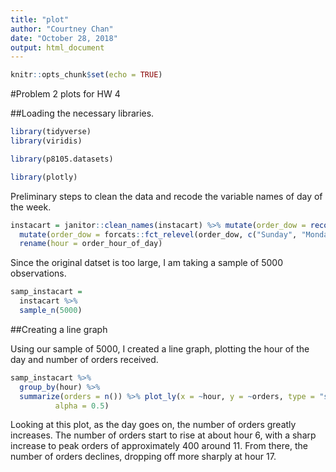 ```yaml
---
title: "plot"
author: "Courtney Chan"
date: "October 28, 2018"
output: html_document
---
```


```r
knitr::opts_chunk$set(echo = TRUE)
```

#Problem 2 plots for HW 4

##Loading the necessary libraries.

```r
library(tidyverse)
library(viridis)

library(p8105.datasets)

library(plotly)
```

Preliminary steps to clean the data and recode the variable names of day of the week.

```r

instacart = janitor::clean_names(instacart) %>% mutate(order_dow = recode(order_dow, `0` = "Sunday", `1` = "Monday", `2` = "Tuesday", `3` = "Wednesday", `4` = "Thursday", `5` = "Friday", `6` = "Saturday")) %>% 
  mutate(order_dow = forcats::fct_relevel(order_dow, c("Sunday", "Monday", "Tuesday", "Wednesday", "Thursday", "Friday", "Saturday"))) %>%
  rename(hour = order_hour_of_day)

```

Since the original datset is too large, I am taking a sample of 5000 observations.

```r

samp_instacart = 
  instacart %>% 
  sample_n(5000)

```

##Creating a line graph

Using our sample of 5000, I created a line graph, plotting the hour of the day and number of orders received. 

```r

samp_instacart %>%
  group_by(hour) %>%
  summarize(orders = n()) %>% plot_ly(x = ~hour, y = ~orders, type = "scatter", mode = "lines",
          alpha = 0.5)

```

Looking at this plot, as the day goes on, the number of orders greatly increases. The number of orders start to rise at about hour 6, with a sharp increase to peak orders of approximately 400 around 11. From there, the number of orders declines, dropping off more sharply at hour 17.

